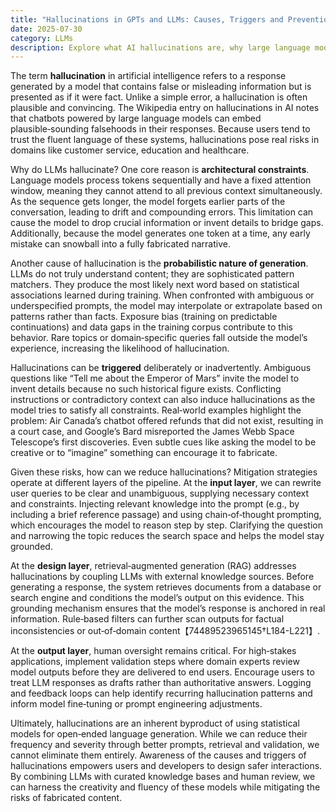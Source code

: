 ```yaml
---
title: "Hallucinations in GPTs and LLMs: Causes, Triggers and Prevention"
date: 2025-07-30
category: LLMs
description: Explore what AI hallucinations are, why large language models hallucinate, how to trigger them and strategies to avoid them.
---
```


The term **hallucination** in artificial intelligence refers to a response generated by a model that contains false or misleading information but is presented as if it were fact. Unlike a simple error, a hallucination is often plausible and convincing. The Wikipedia entry on hallucinations in AI notes that chatbots powered by large language models can embed plausible‑sounding falsehoods in their responses. Because users tend to trust the fluent language of these systems, hallucinations pose real risks in domains like customer service, education and healthcare.

Why do LLMs hallucinate? One core reason is **architectural constraints**. Language models process tokens sequentially and have a fixed attention window, meaning they cannot attend to all previous context simultaneously. As the sequence gets longer, the model forgets earlier parts of the conversation, leading to drift and compounding errors. This limitation can cause the model to drop crucial information or invent details to bridge gaps. Additionally, because the model generates one token at a time, any early mistake can snowball into a fully fabricated narrative.

Another cause of hallucination is the **probabilistic nature of generation**. LLMs do not truly understand content; they are sophisticated pattern matchers. They produce the most likely next word based on statistical associations learned during training. When confronted with ambiguous or underspecified prompts, the model may interpolate or extrapolate based on patterns rather than facts. Exposure bias (training on predictable continuations) and data gaps in the training corpus contribute to this behavior. Rare topics or domain‑specific queries fall outside the model’s experience, increasing the likelihood of hallucination.

Hallucinations can be **triggered** deliberately or inadvertently. Ambiguous questions like “Tell me about the Emperor of Mars” invite the model to invent details because no such historical figure exists. Conflicting instructions or contradictory context can also induce hallucinations as the model tries to satisfy all constraints. Real‑world examples highlight the problem: Air Canada’s chatbot offered refunds that did not exist, resulting in a court case, and Google’s Bard misreported the James Webb Space Telescope’s first discoveries. Even subtle cues like asking the model to be creative or to “imagine” something can encourage it to fabricate.

Given these risks, how can we reduce hallucinations? Mitigation strategies operate at different layers of the pipeline. At the **input layer**, we can rewrite user queries to be clear and unambiguous, supplying necessary context and constraints. Injecting relevant knowledge into the prompt (e.g., by including a brief reference passage) and using chain‑of‑thought prompting, which encourages the model to reason step by step. Clarifying the question and narrowing the topic reduces the search space and helps the model stay grounded.

At the **design layer**, retrieval‑augmented generation (RAG) addresses hallucinations by coupling LLMs with external knowledge sources. Before generating a response, the system retrieves documents from a database or search engine and conditions the model’s output on this evidence. This grounding mechanism ensures that the model’s response is anchored in real information. Rule‑based filters can further scan outputs for factual inconsistencies or out‑of‑domain content【74489523965145†L184-L221】.

At the **output layer**, human oversight remains critical. For high‑stakes applications, implement validation steps where domain experts review model outputs before they are delivered to end users. Encourage users to treat LLM responses as drafts rather than authoritative answers. Logging and feedback loops can help identify recurring hallucination patterns and inform model fine‑tuning or prompt engineering adjustments.

Ultimately, hallucinations are an inherent byproduct of using statistical models for open‑ended language generation. While we can reduce their frequency and severity through better prompts, retrieval and validation, we cannot eliminate them entirely. Awareness of the causes and triggers of hallucinations empowers users and developers to design safer interactions. By combining LLMs with curated knowledge bases and human review, we can harness the creativity and fluency of these models while mitigating the risks of fabricated content.

